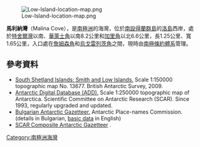 [[Image:Low-Island-location-map.png|thumb]]

'''馬利納灣'''（Malina Cove），是[[南極洲|南極洲]]的海灣，位於[[南設得蘭群島|南設得蘭群島]]的[[洛島_(南設得蘭群島)|洛島]]西岸，處於[[特舍爾灣|特舍爾灣]]以南、[[華萊士角|華萊士角]]以南8.2公里和[[加里角|加里角]]以北6.6公里，長1.25公里、寬1.65公里，入口處在[[詹姆森角|詹姆森角]]和[[烏戈雷列茨角|烏戈雷列茨角]]之間，現時由[[南極條約體系|南極條約體系]]管理。

{{coord|63|18|13|S|62|14|35|W|display=title}}

==參考資料==
* [http://data.aad.gov.au/aadc/mapcat/display_map.cfm?map_id=13677 South Shetland Islands: Smith and Low Islands.] {{Wayback|url=http://data.aad.gov.au/aadc/mapcat/display_map.cfm?map_id=13677 |date=20120324145301 }} Scale 1:150000 topographic map No. 13677. British Antarctic Survey, 2009.
* [http://www.add.scar.org Antarctic Digital Database (ADD).] {{Wayback|url=http://www.add.scar.org/ |date=20170305000653 }} Scale 1:250000 topographic map of Antarctica. Scientific Committee on Antarctic Research (SCAR). Since 1993, regularly upgraded and updated.
* [http://apcbg.org/gazet-bg.doc Bulgarian Antarctic Gazetteer.] {{Wayback|url=http://apcbg.org/gazet-bg.doc |date=20131012104624 }} Antarctic Place-names Commission. (details in Bulgarian, [http://apcbg.org/gazet.htm basic data] {{Wayback|url=http://apcbg.org/gazet.htm |date=20160304071225 }} in English)
* [http://data.aad.gov.au/aadc/gaz/scar/ SCAR Composite Antarctic Gazetteer] {{WebCite|url=https://www.webcitation.org/5ug2CfC7m?url=http://data.aad.gov.au/aadc/gaz/scar/ |date=20101202140255 |dateformat=iso }}.

{{Antarctica-geo-stub}}
[[Category:南極洲海灣|Category:南極洲海灣]]